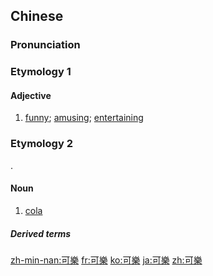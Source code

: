 {{also|可乐}}
==Chinese==
{{zh-forms|s=可乐}}

===Pronunciation===
{{zh-pron
|m=kělè
|c=ho2 lok6
|mn=khó-lo̍k
|w=2khu loq
|cat=a,n
}}

===Etymology 1===

====Adjective====
{{zh-adj}}

# [[funny]]; [[amusing]]; [[entertaining]]

===Etymology 2===
{{zh-psm|cola}}.

====Noun====
{{zh-noun}}

# [[cola]]

=====Derived terms=====
{{zh-der|可口可樂|百事可樂}}

{{zh-cat|Beverages}}

[[zh-min-nan:可樂]]
[[fr:可樂]]
[[ko:可樂]]
[[ja:可樂]]
[[zh:可樂]]